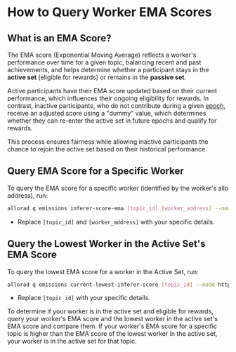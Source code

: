
# How to Query Worker EMA Scores

## What is an EMA Score?

The EMA score (Exponential Moving Average) reflects a worker's performance over time for a given topic, balancing recent and past achievements, and helps determine whether a participant stays in the **active set** (eligible for rewards) or remains 
in the **passive set**. 

Active participants have their EMA score updated based on their current performance, which influences their ongoing 
eligibility for rewards. In contrast, inactive participants, who do not contribute during a given [epoch](/home/key-terms#epochs), receive an adjusted score using a 
"dummy" value, which determines whether they can re-enter the active set in future epochs and qualify for rewards. 

This process ensures fairness while allowing inactive participants the chance to rejoin the active set based on their historical performance.

## Query EMA Score for a Specific Worker

To query the EMA score for a specific worker (identified by the worker's allo address), run:

```bash
allorad q emissions inferer-score-ema [topic_id] [worker_address] --node https://allora-rpc.testnet.allora.network/
```

- Replace `[topic_id]` and `[worker_address]` with your specific details.

## Query the Lowest Worker in the Active Set's EMA Score 

To query the lowest EMA score for a worker in the Active Set, run:

```bash
allorad q emissions current-lowest-inferer-score [topic_id] --node https://allora-rpc.testnet.allora.network/
```

- Replace `[topic_id]` with your specific details.

<Callout>
To determine if your worker is in the active set and eligible for rewards, query your worker's EMA score and the lowest worker in the active set's EMA score and compare them. 
If your worker's EMA score for a specific topic is higher than the EMA score of the lowest worker in the active set, your worker is in the active set for that topic.
</Callout>